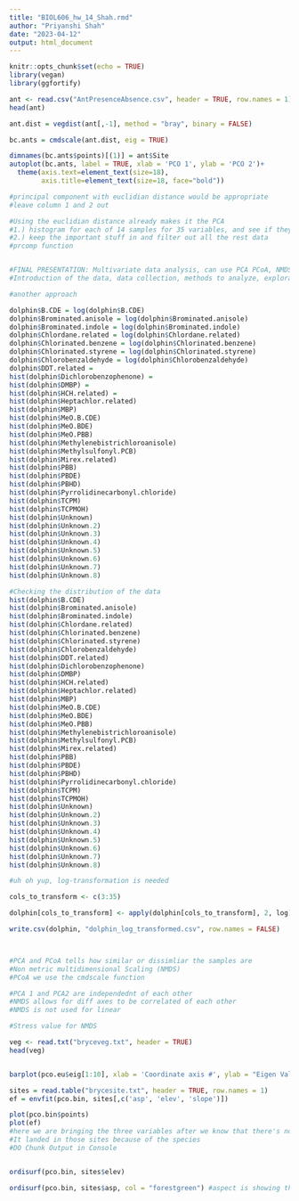 ---
title: "BIOL606_hw_14_Shah.rmd"
author: "Priyanshi Shah"
date: "2023-04-12"
output: html_document
---

```{r setup, include=FALSE}
knitr::opts_chunk$set(echo = TRUE)
library(vegan)
library(ggfortify)
```

```{r}
ant <- read.csv("AntPresenceAbsence.csv", header = TRUE, row.names = 1)
head(ant) 

ant.dist = vegdist(ant[,-1], method = "bray", binary = FALSE)

bc.ants = cmdscale(ant.dist, eig = TRUE)

dimnames(bc.ants$points)[(1)] = ant$Site
autoplot(bc.ants, label = TRUE, xlab = 'PCO 1', ylab = 'PCO 2')+
  theme(axis.text=element_text(size=18),
        axis.title=element_text(size=18, face="bold"))

#principal component with euclidian distance would be appropriate
#leave column 1 and 2 out

#Using the euclidian distance already makes it the PCA 
#1.) histogram for each of 14 samples for 35 variables, and see if they're equally/somewhat normally distributed or not. Then decide if you should do the log transform the data or not?
#2.) keep the important stuff in and filter out all the rest data
#prcomp function


#FINAL PRESENTATION: Multivariate data analysis, can use PCA PCoA, NMDS 
#Introduction of the data, data collection, methods to analyze, exploration of the data, talk about the results, make a slide deck that is a professional looking, appropriate references, dressing up for it is not essential, but def talk professionally 
```

```{r}
#another approach

dolphin$B.CDE = log(dolphin$B.CDE)
dolphin$Brominated.anisole = log(dolphin$Brominated.anisole)
dolphin$Brominated.indole = log(dolphin$Brominated.indole)
dolphin$Chlordane.related = log(dolphin$Chlordane.related)
dolphin$Chlorinated.benzene = log(dolphin$Chlorinated.benzene)
dolphin$Chlorinated.styrene = log(dolphin$Chlorinated.styrene)
dolphin$Chlorobenzaldehyde = log(dolphin$Chlorobenzaldehyde)
dolphin$DDT.related = 
hist(dolphin$Dichlorobenzophenone) = 
hist(dolphin$DMBP) = 
hist(dolphin$HCH.related) = 
hist(dolphin$Heptachlor.related)
hist(dolphin$MBP)
hist(dolphin$MeO.B.CDE)
hist(dolphin$MeO.BDE)
hist(dolphin$MeO.PBB)
hist(dolphin$Methylenebistrichloroanisole)
hist(dolphin$Methylsulfonyl.PCB)
hist(dolphin$Mirex.related)
hist(dolphin$PBB)
hist(dolphin$PBDE)
hist(dolphin$PBHD)
hist(dolphin$Pyrrolidinecarbonyl.chloride)
hist(dolphin$TCPM)
hist(dolphin$TCPMOH)
hist(dolphin$Unknown)
hist(dolphin$Unknown.2)
hist(dolphin$Unknown.3)
hist(dolphin$Unknown.4)
hist(dolphin$Unknown.5)
hist(dolphin$Unknown.6)
hist(dolphin$Unknown.7)
hist(dolphin$Unknown.8)

#Checking the distribution of the data
hist(dolphin$B.CDE)
hist(dolphin$Brominated.anisole)
hist(dolphin$Brominated.indole)
hist(dolphin$Chlordane.related)
hist(dolphin$Chlorinated.benzene)
hist(dolphin$Chlorinated.styrene)
hist(dolphin$Chlorobenzaldehyde)
hist(dolphin$DDT.related)
hist(dolphin$Dichlorobenzophenone)
hist(dolphin$DMBP)
hist(dolphin$HCH.related)
hist(dolphin$Heptachlor.related)
hist(dolphin$MBP)
hist(dolphin$MeO.B.CDE)
hist(dolphin$MeO.BDE)
hist(dolphin$MeO.PBB)
hist(dolphin$Methylenebistrichloroanisole)
hist(dolphin$Methylsulfonyl.PCB)
hist(dolphin$Mirex.related)
hist(dolphin$PBB)
hist(dolphin$PBDE)
hist(dolphin$PBHD)
hist(dolphin$Pyrrolidinecarbonyl.chloride)
hist(dolphin$TCPM)
hist(dolphin$TCPMOH)
hist(dolphin$Unknown)
hist(dolphin$Unknown.2)
hist(dolphin$Unknown.3)
hist(dolphin$Unknown.4)
hist(dolphin$Unknown.5)
hist(dolphin$Unknown.6)
hist(dolphin$Unknown.7)
hist(dolphin$Unknown.8)

#uh oh yup, log-transformation is needed

cols_to_transform <- c(3:35)

dolphin[cols_to_transform] <- apply(dolphin[cols_to_transform], 2, log)

write.csv(dolphin, "dolphin_log_transformed.csv", row.names = FALSE)




```

```{r}
#PCA and PCoA tells how similar or dissimliar the samples are 
#Non metric multidimensional Scaling (NMDS)
#PCoA we use the cmdscale function

#PCA 1 and PCA2 are independednt of each other
#NMDS allows for diff axes to be correlated of each other
#NMDS is not used for linear 

#Stress value for NMDS 


```







```{r}
veg <- read.txt("bryceveg.txt", header = TRUE)
head(veg)


barplot(pco.eu$eig[1:10], xlab = 'Coordinate axis #', ylab = "Eigen Value")


```

```{r}
sites = read.table("brycesite.txt", header = TRUE, row.names = 1)
ef = envfit(pco.bin, sites[,c('asp', 'elev', 'slope')])

plot(pco.bin$points)
plot(ef)
#here we are bringing the three variables after we know that there's no use/point of them. After being no part of the PCA plot. 
#It landed in those sites because of the species
#DO Chunk Output in Console 


ordisurf(pco.bin, sites$elev)

ordisurf(pco.bin, sites$asp, col = "forestgreen") #aspect is showing the direction

```


